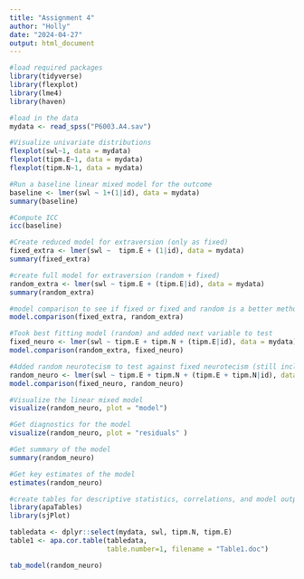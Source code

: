 ```yaml
---
title: "Assignment 4"
author: "Holly"
date: "2024-04-27"
output: html_document
---
```


```r
#load required packages
library(tidyverse)
library(flexplot)
library(lme4)
library(haven)

#load in the data
mydata <- read_spss("P6003.A4.sav")

#Visualize univariate distributions
flexplot(swl~1, data = mydata)
flexplot(tipm.E~1, data = mydata)
flexplot(tipm.N~1, data = mydata)

#Run a baseline linear mixed model for the outcome 
baseline <- lmer(swl ~ 1+(1|id), data = mydata)
summary(baseline)

#Compute ICC 
icc(baseline)

#Create reduced model for extraversion (only as fixed)
fixed_extra <- lmer(swl ~  tipm.E + (1|id), data = mydata)
summary(fixed_extra)

#create full model for extraversion (random + fixed)
random_extra <- lmer(swl ~ tipm.E + (tipm.E|id), data = mydata)
summary(random_extra)

#model comparison to see if fixed or fixed and random is a better method 
model.comparison(fixed_extra, random_extra)

#Took best fitting model (random) and added next variable to test
fixed_neuro <- lmer(swl ~ tipm.E + tipm.N + (tipm.E|id), data = mydata)
model.comparison(random_extra, fixed_neuro)

#Added random neurotecism to test against fixed neurotecism (still including extraversion)
random_neuro <- lmer(swl ~ tipm.E + tipm.N + (tipm.E + tipm.N|id), data = mydata)
model.comparison(fixed_neuro, random_neuro)

#Visualize the linear mixed model 
visualize(random_neuro, plot = "model")

#Get diagnostics for the model 
visualize(random_neuro, plot = "residuals" )

#Get summary of the model 
summary(random_neuro)

#Get key estimates of the model
estimates(random_neuro)

#create tables for descriptive statistics, correlations, and model outputs 
library(apaTables)
library(sjPlot)

tabledata <- dplyr::select(mydata, swl, tipm.N, tipm.E)
table1 <- apa.cor.table(tabledata, 
                        table.number=1, filename = "Table1.doc")

tab_model(random_neuro)
```
